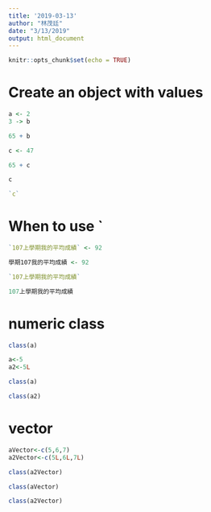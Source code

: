 ```yaml
---
title: '2019-03-13'
author: "林茂廷"
date: "3/13/2019"
output: html_document
---
```


```r
knitr::opts_chunk$set(echo = TRUE)
```

# Create an object with values

```r
a <- 2
3 -> b
```

```r
65 + b
```

```r
c <- 47

65 + c
```

```r
c
```

```r
`c`
```
#  When to use `

```r
`107上學期我的平均成績` <- 92
```

```r
學期107我的平均成績 <- 92

```

```r
`107上學期我的平均成績`
```

```r
107上學期我的平均成績
```

# numeric class

```r
class(a)
```

```r
a<-5
a2<-5L
```

```r
class(a)
```

```r
class(a2)
```

# vector

```r
aVector<-c(5,6,7)
a2Vector<-c(5L,6L,7L)
```

```r
class(a2Vector)
```

```r
class(aVector)
```

```r
class(a2Vector)
```

